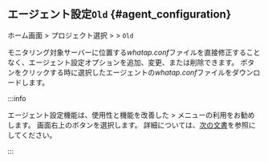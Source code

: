 ## エージェント設定<code class='oldfunc'>Old</code> {#agent_configuration}

ホーム画面 &gt; プロジェクト選択 &gt; <Cmdname sid="side_agentsConfiguration" className="uitext" /> &gt; <Cmdname sid="side_agentSetting" className="uitext" /> <code class="oldfunc">Old</code>

モニタリング対象サーバーに位置する*whatap.conf*ファイルを直接修正することなく、エージェント設定オプションを追加、変更、または削除できます。 <Cmdname sid="BTN08153" className="uitext" />ボタンをクリックする時に選択したエージェントの*whatap.conf*ファイルをダウンロードします。

:::info

エージェント設定機能は、使用性と機能を改善した<Cmdname sid="side_management" className="uitext" /> &gt; <Cmdname sid="side_agentSetting" className="uitext" />メニューの利用をお勧めします。 画面右上の<Cmdname sid="new_agents_setting" className="uitext" />ボタンを選択します。 詳細については、[次の文書](set-agent#set-agent-service)を参照にしてください。

:::

